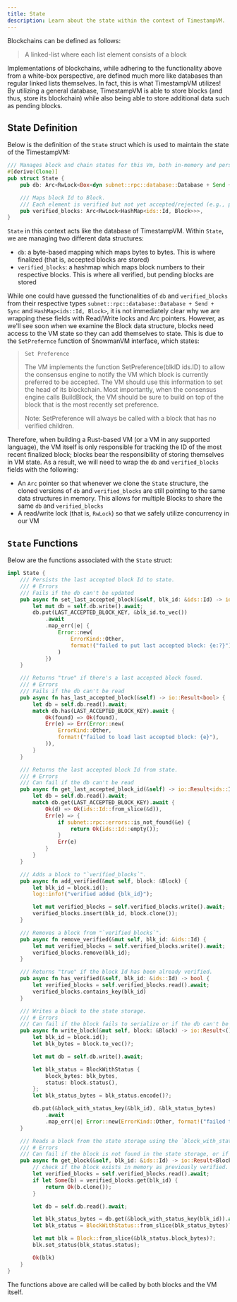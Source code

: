 ```yaml
---
title: State
description: Learn about the state within the context of TimestampVM.
---
```


Blockchains can be defined as follows:

> A linked-list where each list element consists of a block

Implementations of blockchains, while adhering to the functionality above from a white-box perspective, are defined much more like databases than regular linked lists themselves. In fact, this is what TimestampVM utilizes! By utilizing a general database, TimestampVM is able to store blocks (and thus, store its blockchain) while also being able to store additional data such as pending blocks.

## State Definition

Below is the definition of the `State` struct which is used to maintain the state of the TimestampVM:

```rust
/// Manages block and chain states for this Vm, both in-memory and persistent.
#[derive(Clone)]
pub struct State {
    pub db: Arc<RwLock<Box<dyn subnet::rpc::database::Database + Send + Sync>>>,

    /// Maps block Id to Block.
    /// Each element is verified but not yet accepted/rejected (e.g., preferred).
    pub verified_blocks: Arc<RwLock<HashMap<ids::Id, Block>>>,
}
```

`State` in this context acts like the database of TimestampVM. Within `State`, we are managing two different data structures:

- `db`: a byte-based mapping which maps bytes to bytes. This is where finalized (that is, accepted blocks are stored)
- `verified_blocks`: a hashmap which maps block numbers to their respective blocks. This is where all verified, but pending blocks are stored

While one could have guessed the functionalities of `db` and `verified_blocks` from their respective types `subnet::rpc::database::Database + Send + Sync` and `HashMap<ids::Id, Block>`, it is not immediately clear why we are wrapping these fields with Read/Write locks and Arc pointers. However, as we'll see soon when we examine the Block data structure, blocks need access to the VM state so they can add themselves to state. This is due to the `SetPrefernce` function of SnowmanVM interface, which states:

> `Set Preference`
> 
> The VM implements the function SetPreference(blkID ids.ID) to allow the consensus engine to notify the VM which block is currently preferred to be accepted. The VM should use this information to set the head of its blockchain. Most importantly, when the consensus engine calls BuildBlock, the VM should be sure to build on top of the block that is the most recently set preference.
> 
> Note: SetPreference will always be called with a block that has no verified children.

Therefore, when building a Rust-based VM (or a VM in any supported language), the VM itself is only responsible for tracking the ID of the most recent finalized block; blocks bear the responsibility of storing themselves in VM state. As a result, we will need to wrap the `db` and `verified_blocks` fields with the following:

- An `Arc` pointer so that whenever we clone the `State` structure, the cloned versions of `db` and `verified_blocks` are still pointing to the same data structures in memory. This allows for multiple Blocks to share the same `db` and `verified_blocks`
- A read/write lock (that is, `RwLock`) so that we safely utilize concurrency in our VM

## `State` Functions

Below are the functions associated with the `State` struct:

```rust title="timestampvm/src/state/mod.rs"
impl State {
    /// Persists the last accepted block Id to state.
    /// # Errors
    /// Fails if the db can't be updated
    pub async fn set_last_accepted_block(&self, blk_id: &ids::Id) -> io::Result<()> {
        let mut db = self.db.write().await;
        db.put(LAST_ACCEPTED_BLOCK_KEY, &blk_id.to_vec())
            .await
            .map_err(|e| {
                Error::new(
                    ErrorKind::Other,
                    format!("failed to put last accepted block: {e:?}"),
                )
            })
    }

    /// Returns "true" if there's a last accepted block found.
    /// # Errors
    /// Fails if the db can't be read
    pub async fn has_last_accepted_block(&self) -> io::Result<bool> {
        let db = self.db.read().await;
        match db.has(LAST_ACCEPTED_BLOCK_KEY).await {
            Ok(found) => Ok(found),
            Err(e) => Err(Error::new(
                ErrorKind::Other,
                format!("failed to load last accepted block: {e}"),
            )),
        }
    }

    /// Returns the last accepted block Id from state.
    /// # Errors
    /// Can fail if the db can't be read
    pub async fn get_last_accepted_block_id(&self) -> io::Result<ids::Id> {
        let db = self.db.read().await;
        match db.get(LAST_ACCEPTED_BLOCK_KEY).await {
            Ok(d) => Ok(ids::Id::from_slice(&d)),
            Err(e) => {
                if subnet::rpc::errors::is_not_found(&e) {
                    return Ok(ids::Id::empty());
                }
                Err(e)
            }
        }
    }

    /// Adds a block to "`verified_blocks`".
    pub async fn add_verified(&mut self, block: &Block) {
        let blk_id = block.id();
        log::info!("verified added {blk_id}");

        let mut verified_blocks = self.verified_blocks.write().await;
        verified_blocks.insert(blk_id, block.clone());
    }

    /// Removes a block from "`verified_blocks`".
    pub async fn remove_verified(&mut self, blk_id: &ids::Id) {
        let mut verified_blocks = self.verified_blocks.write().await;
        verified_blocks.remove(blk_id);
    }

    /// Returns "true" if the block Id has been already verified.
    pub async fn has_verified(&self, blk_id: &ids::Id) -> bool {
        let verified_blocks = self.verified_blocks.read().await;
        verified_blocks.contains_key(blk_id)
    }

    /// Writes a block to the state storage.
    /// # Errors
    /// Can fail if the block fails to serialize or if the db can't be updated
    pub async fn write_block(&mut self, block: &Block) -> io::Result<()> {
        let blk_id = block.id();
        let blk_bytes = block.to_vec()?;

        let mut db = self.db.write().await;

        let blk_status = BlockWithStatus {
            block_bytes: blk_bytes,
            status: block.status(),
        };
        let blk_status_bytes = blk_status.encode()?;

        db.put(&block_with_status_key(&blk_id), &blk_status_bytes)
            .await
            .map_err(|e| Error::new(ErrorKind::Other, format!("failed to put block: {e:?}")))
    }

    /// Reads a block from the state storage using the `block_with_status_key`.
    /// # Errors
    /// Can fail if the block is not found in the state storage, or if the block fails to deserialize
    pub async fn get_block(&self, blk_id: &ids::Id) -> io::Result<Block> {
        // check if the block exists in memory as previously verified.
        let verified_blocks = self.verified_blocks.read().await;
        if let Some(b) = verified_blocks.get(blk_id) {
            return Ok(b.clone());
        }

        let db = self.db.read().await;

        let blk_status_bytes = db.get(&block_with_status_key(blk_id)).await?;
        let blk_status = BlockWithStatus::from_slice(blk_status_bytes)?;

        let mut blk = Block::from_slice(&blk_status.block_bytes)?;
        blk.set_status(blk_status.status);

        Ok(blk)
    }
}
```

The functions above are called will be called by both blocks and the VM itself.